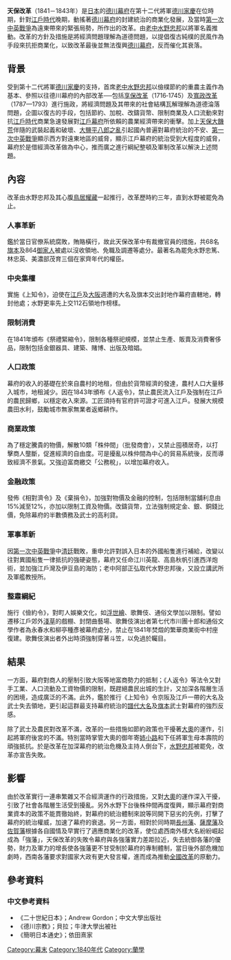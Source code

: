 {{japanese|japanese=天保の改革|kana=てんぽうのかいかく|romaji=Tenpō no Kaikaku}}
'''天保改革'''（1841－1843年）是[[日本|日本]]的[[德川幕府|德川幕府]]在第十二代將軍[[德川家慶|德川家慶]]在位時期，針對[[江戶時代|江戶時代]]晚期，動搖著[[德川幕府|德川幕府]]的封建統治的商業化發展，及當時[[第一次中英戰爭|第一次中英戰爭]]為遠東帶來的緊張局勢，所作出的改革。由[[老中|老中]][[水野忠邦|水野忠邦]]以將軍名義推動。改革的方針及措施是將經濟問題理解為道德問題，以提倡復古純樸的民風作為手段來抗拒商業化，以致改革最後並無法復興[[德川幕府|德川幕府]]，反而催化其衰落。

== 背景 ==
受到第十二代將軍[[德川家慶|德川家慶]]的支持，首席[[老中|老中]][[水野忠邦|水野忠邦]]以儉樸節約的重農主義作為基本、參照以往德川幕府的內部改革──包括[[享保改革|享保改革]]（1716‐1745）及[[寬政改革|寬政改革]]（1787—1793）進行施政，將經濟問題及其帶來的社會結構瓦解理解為道德淪落問題，企圖以復古的手段，包括節約、加稅、改鑄貨幣、限制商業及人口流動來對抗[[江戶時代|江戶時代]]商業急速發展對[[江戶幕府|江戶幕府]]所依賴的農業經濟帶來的衝擊。加上[[天保大饑荒|天保大饑荒]]伴隨的武裝起義和破壞、[[大鹽平八郎之亂|大鹽平八郎之亂]]引起國內普遍對幕府統治的不安、[[第一次中英戰爭|第一次中英戰爭]]顯示西方對遠東地區的威脅，顯示江戶幕府的統治受到大程度的威脅，幕府於是借經濟改革做為中心，推而廣之進行綱紀整頓及軍制改革以解決上述問題。

== 內容 ==
改革由水野忠邦及其心腹[[鳥居耀藏|鳥居耀藏]]一起推行，改革歷時約三年，直到水野被罷免為止。
=== 人事革新 ===
鑑於當日官僚系統腐敗，賄賂橫行，故此天保改革中有裁撤官員的措施，共68名[[旗本|旗本]]及864[[御家人|御家人]]被處以沒收領地、免職及調遷等處分。最著名為罷免水野忠篤、林忠英、美濃部茂育三個在家齊年代的權臣。
=== 中央集權 ===
實施《上知令》，迫使在[[江戶|江戶]]及[[大阪市|大阪]]週遭的大名及旗本交出封地作幕府直轄地，轉封他處；水野更率先上交112石領地作榜樣。
=== 限制消費 ===
在1841年頒布《祭禮緊縮令》，限制各種祭祀規模，並禁止生產、販賣及消費奢侈品，限制包括金銀器具、建築、賭博、出版及暗娼。
=== 人口政策 ===
幕府的收入的基礎在於來自農村的地租，但由於貨幣經濟的發達，農村人口大量移入城市，地租減少。因在1843年頒布《人返令》，禁止農民流入江戶及強制在江戶的農民歸鄉，以穩定收入來源。工匠須持有官府許可證才可進入江戶。發展大規模農田水利，鼓勵城市無家無業者返鄉耕作。

=== 商業政策 ===
為了穩定騰貴的物價，解散10類「株仲間」（批發商會），又禁止囤積居奇，以打擊商人壟斷，促進經濟的自由度。可是擾亂以株仲間為中心的貿易系統後，反而導致經濟不景氣。又強迫富商繳交「公務稅」，以增加幕府收入。

=== 金融政策 ===
發佈《相對濟令》及《棄捐令》，加強對物價及金融的控制，包括限制當舖利息由15%減至12%，亦加以限制工資及物價。改鑄貨幣，立法強制規定金、銀、銅錢比價，免除幕府的半數債務及武士的高利貸。

=== 軍事革新 ===
因[[第一次中英戰爭|第一次中英戰爭]]中[[清廷|清廷]]戰敗，重申允許對誤入日本的外國船隻進行補給，改變以往對異國船隻一律抵抗的強硬姿態，幕府又任命江川英龍、高島秋帆引進西洋炮術，並加強江戶灣及伊豆島的海防；老中阿部正弘取代水野忠邦後，又設立講武所及軍艦教授所。

=== 整肅綱紀 ===
施行《儉約令》，對町人娛樂文化，如[[浮世繪|浮世繪]]、歌舞伎、通俗文學加以限制。譬如遷移江戶郊外[[淺草|淺草]]的戲棚、封閉曲藝場、歌舞伎演出者第七代市川團十郎和通俗文學作者為永春水和柳亭種彥被幕府處分，禁止在1841年焚燬的繁華商業街中村座復建。歌舞伎演出者外出時須強制穿著斗笠，以免過於矚目。

== 結果 ==
一方面，幕府對商人的壓制引致大阪等地富商勢力的抵制；《人返令》等法令又對手工業、人口流動及工資物價的限制，既趕絕農民出城的生計，又加深各階層生活的困境，造成廣泛的不滿。此外，鑑於推行《上知令》令京阪及江戶一帶的大名及武士失去領地，更引起這群最支持幕府統治的[[譜代大名|譜代大名]]及[[旗本|旗本]]武士對幕府的強烈反感。

除了武士及農民對改革不滿，改革的一些措施如節約政策也干擾著[[大奧|大奧]]的運作，引起將軍府後宮的不滿。特別當時掌管大奧的御年寄[[姉小路|姉小路]]和下任將軍生母本壽院的頑強抵抗。於是改革在加深幕府的統治危機及主持人倒台下，[[水野忠邦|水野忠邦]]被罷免，改革亦宣告失敗。

== 影響 ==
由於改革實行一連串繁雜又不合經濟運作的行政措施，又對[[大奧|大奧]]的運作深入干擾，引致了社會各階層生活受到擾亂。另外水野下台後株仲間再度復興，顯示幕府對商業資本的政策不能貫徹始終，對幕府的統治體制來說等同開下惡劣的先例，打擊了幕府的統治權威，加速了幕府的衰退。另一方面，相對於同時期[[長州藩|長州藩]]、[[薩摩藩|薩摩藩]]及[[肥前藩|佐賀藩]]根據各自國情及早實行了適應商業化的改革，使位處西南外樣大名紛紛崛起成為「強藩」，天保改革的失敗令幕府與各強藩實力差距拉近，失去統御各藩的優勢，財力及軍力的增長使各強藩更不甘受制於幕府的專制體制，當日後外部危機加劇時，西南各藩要求對國家大政有更大發言權，進而成為推動[[明治維新|全國改革]]的原動力。

== 參考資料 ==
=== 中文參考資料 ===
* 《二十世紀日本》；Andrew Gordon；中文大學出版社
* 《德川宗教》；貝拉；牛津大學出被社
* 《簡明日本通史》；依田熹家

{{Authority control}}
[[Category:幕末|Category:幕末]]
[[Category:1840年代|Category:1840年代]]
[[Category:蘭學|Category:蘭學]]